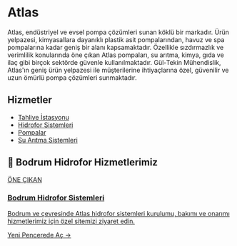 # Atlas

Atlas, endüstriyel ve evsel pompa çözümleri sunan köklü bir markadır. Ürün yelpazesi, kimyasallara dayanıklı plastik asit pompalarından, havuz ve spa pompalarına kadar geniş bir alanı kapsamaktadır. Özellikle sızdırmazlık ve verimlilik konularında öne çıkan Atlas pompaları, su arıtma, kimya, gıda ve ilaç gibi birçok sektörde güvenle kullanılmaktadır. Gül-Tekin Mühendislik, Atlas'ın geniş ürün yelpazesi ile müşterilerine ihtiyaçlarına özel, güvenilir ve uzun ömürlü pompa çözümleri sunmaktadır.

## Hizmetler

- [Tahliye İstasyonu](/hizmetlerimiz/tahliye-istasyonu)
- [Hidrofor Sistemleri](/hizmetlerimiz/hidrofor-sistemleri)
- [Pompalar](/hizmetlerimiz/pompalar)
- [Su Arıtma Sistemleri](/hizmetlerimiz/su-aritma-sistemleri)

## 🌟 Bodrum Hidrofor Hizmetlerimiz

<a href="https://bodrum-hidrofor.gul-tekinmuhendislik.com" target="_blank" rel="noopener noreferrer" class="link-card featured">
  <div class="link-card-content">
    <span class="badge">ÖNE ÇIKAN</span>
    <h3>Bodrum Hidrofor Sistemleri</h3>
    <p>Bodrum ve çevresinde Atlas hidrofor sistemleri kurulumu, bakımı ve onarımı hizmetlerimiz için özel sitemizi ziyaret edin.</p>
    <span class="link-card-cta">Yeni Pencerede Aç →</span>
  </div>
</a>